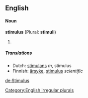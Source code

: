 ==English==

====Noun====
'''stimulus''' (Plural: '''stimuli''')
#{{stub}}
=====Translations=====
*Dutch: [[stimulans]] ''m'', stimulus
*Finnish: [[ärsyke]], [[stimulus]] ''scientific''

[[Category:English irregular plurals]]
[[de:Stimulus]]